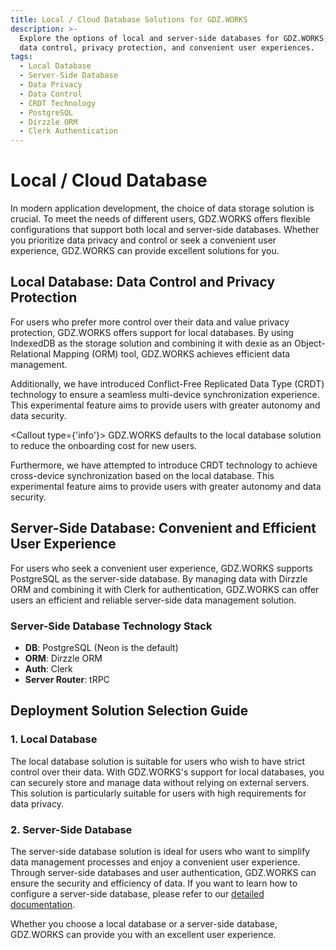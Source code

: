```yaml
---
title: Local / Cloud Database Solutions for GDZ.WORKS
description: >-
  Explore the options of local and server-side databases for GDZ.WORKS, offering
  data control, privacy protection, and convenient user experiences.
tags:
  - Local Database
  - Server-Side Database
  - Data Privacy
  - Data Control
  - CRDT Technology
  - PostgreSQL
  - Dirzzle ORM
  - Clerk Authentication
---
```


# Local / Cloud Database

In modern application development, the choice of data storage solution is crucial. To meet the needs of different users, GDZ.WORKS offers flexible configurations that support both local and server-side databases. Whether you prioritize data privacy and control or seek a convenient user experience, GDZ.WORKS can provide excellent solutions for you.

## Local Database: Data Control and Privacy Protection

For users who prefer more control over their data and value privacy protection, GDZ.WORKS offers support for local databases. By using IndexedDB as the storage solution and combining it with dexie as an Object-Relational Mapping (ORM) tool, GDZ.WORKS achieves efficient data management.

Additionally, we have introduced Conflict-Free Replicated Data Type (CRDT) technology to ensure a seamless multi-device synchronization experience. This experimental feature aims to provide users with greater autonomy and data security.

<Callout type={'info'}>
  GDZ.WORKS defaults to the local database solution to reduce the onboarding cost for new users.
</Callout>

Furthermore, we have attempted to introduce CRDT technology to achieve cross-device synchronization based on the local database. This experimental feature aims to provide users with greater autonomy and data security.

## Server-Side Database: Convenient and Efficient User Experience

For users who seek a convenient user experience, GDZ.WORKS supports PostgreSQL as the server-side database. By managing data with Dirzzle ORM and combining it with Clerk for authentication, GDZ.WORKS can offer users an efficient and reliable server-side data management solution.

### Server-Side Database Technology Stack

- **DB**: PostgreSQL (Neon is the default)
- **ORM**: Dirzzle ORM
- **Auth**: Clerk
- **Server Router**: tRPC

## Deployment Solution Selection Guide

### 1. Local Database

The local database solution is suitable for users who wish to have strict control over their data. With GDZ.WORKS's support for local databases, you can securely store and manage data without relying on external servers. This solution is particularly suitable for users with high requirements for data privacy.

### 2. Server-Side Database

The server-side database solution is ideal for users who want to simplify data management processes and enjoy a convenient user experience. Through server-side databases and user authentication, GDZ.WORKS can ensure the security and efficiency of data. If you want to learn how to configure a server-side database, please refer to our [detailed documentation](/docs/self-hosting/advanced/server-database).

Whether you choose a local database or a server-side database, GDZ.WORKS can provide you with an excellent user experience.
